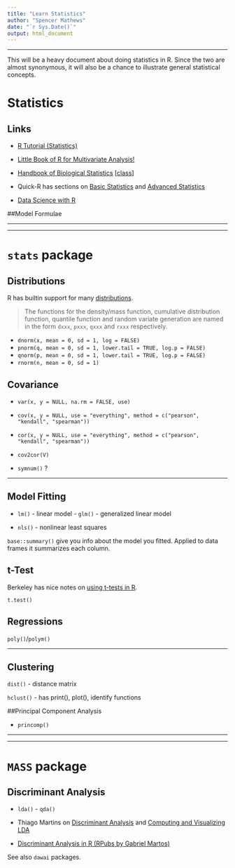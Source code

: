 ```yaml
---
title: "Learn Statistics"
author: "Spencer Mathews"
date: "`r Sys.Date()`"
output: html_document
---
```


---

This will be a heavy document about doing statistics in R.  Since the two are almost synonymous, it will also be a chance to illustrate general statistical concepts.

# Statistics



## Links

- [R Tutorial (Statistics)](http://www.r-tutor.com)
- [Little Book of R for Multivariate Analysis!](https://little-book-of-r-for-multivariate-analysis.readthedocs.org/en/latest)
- [Handbook of Biological Statistics](http://www.biostathandbook.com) [[class](https://udel.edu/~mcdonald/statsyllabus.html)]
- Quick-R has sections on [Basic Statistics](http://www.statmethods.net/stats)
and [Advanced Statistics](http://www.statmethods.net/advstats)

- [Data Science with R](https://garrettgman.github.io/)







##Model Formulae




---

---

# `stats` package



## Distributions

R has builtin support for many [distributions](https://stat.ethz.ch/R-manual/R-patched/library/stats/html/Distributions.html).

> The functions for the density/mass function, cumulative distribution function, quantile function and random variate generation are named in the form `dxxx`, `pxxx`, `qxxx` and `rxxx` respectively.


- `dnorm(x, mean = 0, sd = 1, log = FALSE)`
- `pnorm(q, mean = 0, sd = 1, lower.tail = TRUE, log.p = FALSE)` 
- `qnorm(p, mean = 0, sd = 1, lower.tail = TRUE, log.p = FALSE)`
- `rnorm(n, mean = 0, sd = 1)`


## Covariance

- `var(x, y = NULL, na.rm = FALSE, use)`
- `cov(x, y = NULL, use = "everything", method = c("pearson", "kendall", "spearman"))`
- `cor(x, y = NULL, use = "everything", method = c("pearson", "kendall", "spearman"))`
- `cov2cor(V)`

- `symnum()` ?


---

## Model Fitting


- `lm()` - linear model - `glm()` - generalized linear model

- `nls()` - nonlinear least squares


`base::summary()` give you info about the model you fitted.  Applied to data
frames it summarizes each column.


## t-Test

Berkeley has nice notes on [using t-tests in
R](http://statistics.berkeley.edu/computing/r-t-tests).

`t.test()`


## Regressions


`poly()`/`polym()`


---

## Clustering


`dist()` - distance matrix

`hclust()` - has print(), plot(), identify functions


##Principal Component Analysis


- `princomp()`


---

---


# `MASS` package

## Discriminant Analysis

- `lda()` - `qda()`

- Thiago Martins on [Discriminant Analysis](https://tgmstat.wordpress.com/2013/12/04/discriminant-analysis) and [Computing and Visualizing LDA](https://tgmstat.wordpress.com/2014/01/15/computing-and-visualizing-lda-in-r)
- [Discriminant Analysis in R (RPubs by Gabriel Martos)](https://rpubs.com/gabrielmartos/discriminantR)

See also `dawai` packages.


